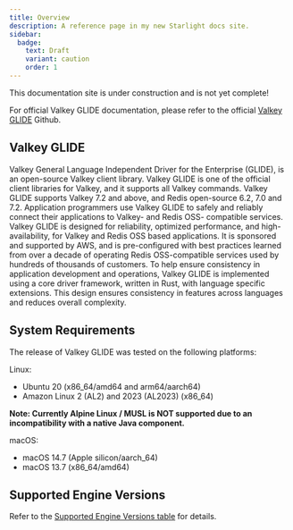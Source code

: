 ```yaml
---
title: Overview
description: A reference page in my new Starlight docs site.
sidebar:
  badge:
    text: Draft
    variant: caution
    order: 1
---
```



<Aside type="caution" title="Work In Progress!">
This documentation site is under construction and is not yet complete!

For official Valkey GLIDE documentation, please refer to the official [Valkey GLIDE](https://github.com/valkey-io/valkey-glide) Github.
</Aside>


## Valkey GLIDE

Valkey General Language Independent Driver for the Enterprise (GLIDE), is an open-source Valkey client library. Valkey GLIDE is one of the official client libraries for Valkey, and it supports all Valkey commands. Valkey GLIDE supports Valkey 7.2 and above, and Redis open-source 6.2, 7.0 and 7.2. Application programmers use Valkey GLIDE to safely and reliably connect their applications to Valkey- and Redis OSS- compatible services. Valkey GLIDE is designed for reliability, optimized performance, and high-availability, for Valkey and Redis OSS based applications. It is sponsored and supported by AWS, and is pre-configured with best practices learned from over a decade of operating Redis OSS-compatible services used by hundreds of thousands of customers. To help ensure consistency in application development and operations, Valkey GLIDE is implemented using a core driver framework, written in Rust, with language specific extensions. This design ensures consistency in features across languages and reduces overall complexity.

## System Requirements

The release of Valkey GLIDE was tested on the following platforms:

Linux:

-   Ubuntu 20 (x86_64/amd64 and arm64/aarch64)
-   Amazon Linux 2 (AL2) and 2023 (AL2023) (x86_64)

**Note: Currently Alpine Linux / MUSL is NOT supported due to an incompatibility with a native Java component.**

macOS:

-   macOS 14.7 (Apple silicon/aarch_64)
-   macOS 13.7 (x86_64/amd64)

## Supported Engine Versions

Refer to the [Supported Engine Versions table](https://github.com/valkey-io/valkey-glide/blob/main/README.md#supported-engine-versions) for details.
